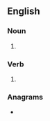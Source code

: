 ==English==

===Noun===
{{head|en|noun form}}

# {{plural of|en|haw}}

===Verb===
{{head|en|verb form}}

# {{en-third-person singular of|haw}}

===Anagrams===
* {{anagrams|en|a=ahsw|-wash|Shaw|WASH|Wahs|Wash|Wash.|shaw|shwa|wahs|wash}}